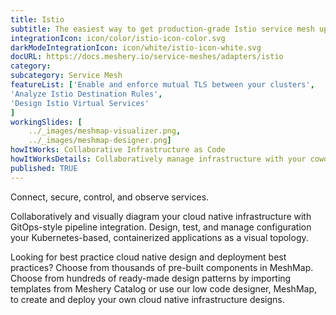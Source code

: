 ---title: Istio  subtitle: The easiest way to get production-grade Istio service mesh up and runningintegrationIcon: icon/color/istio-icon-color.svgdarkModeIntegrationIcon: icon/white/istio-icon-white.svgdocURL: https://docs.meshery.io/service-meshes/adapters/istiocategory: subcategory: Service MeshfeatureList: ['Enable and enforce mutual TLS between your clusters','Analyze Istio Destination Rules','Design Istio Virtual Services']workingSlides: [    ../_images/meshmap-visualizer.png,    ../_images/meshmap-designer.png]howItWorks: Collaborative Infrastructure as CodehowItWorksDetails: Collaboratively manage infrastructure with your coworkers synchronously sharing the same designs.published: TRUE---<p>    Connect, secure, control, and observe services.</p><p>    Collaboratively and visually diagram your cloud native infrastructure with GitOps-style pipeline integration. Design, test, and manage configuration your Kubernetes-based, containerized applications as a visual topology.</p><p>    Looking for best practice cloud native design and deployment best practices? Choose from thousands of pre-built components in MeshMap. Choose from hundreds of ready-made design patterns by importing templates from Meshery Catalog or use our low code designer, MeshMap, to create and deploy your own cloud native infrastructure designs.</p>